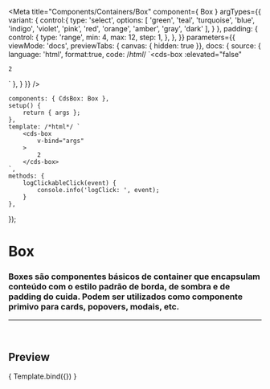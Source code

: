 
<Meta
	title="Components/Containers/Box"
	component={ Box }
	argTypes={{
		variant: {
			control:{
				type: 'select',
				options: [
					'green',
					'teal',
					'turquoise',
					'blue',
					'indigo',
					'violet',
					'pink',
					'red',
					'orange',
					'amber',
					'gray',
					'dark'
				],
			}
		},
		padding: {
			control: {
				type: 'range',
				min: 4,
				max: 12,
				step: 1,
			},
	},
	}}
	parameters={{
		viewMode: 'docs',
		previewTabs: { canvas: { hidden: true }},
		docs: {
			source: {
				language: 'html',
				format:true,
				code: /*html*/ 
`<cds-box
	:elevated="false"
>
	2
</cds-box>`
			},
		}
	}}
/>

	components: { CdsBox: Box },
	setup() {
		return { args };
	},
	template: /*html*/ `
		<cds-box
			v-bind="args"
		>
			2
		</cds-box>
	`,
	methods: {
		logClickableClick(event) {
			console.info('logClick: ', event);
		}
	},
});

# Box

### Boxes são componentes básicos de container que encapsulam conteúdo com o estilo padrão de borda, de sombra e de padding do cuida. Podem ser utilizados como componente primivo para cards, popovers, modais, etc.
---
<br />

## Preview

<Canvas>
	<Story
		name="Box"
		args={{
			padding: 4,
			fluid: false,
			elevated: false,
			variant: 'gray',
		}}
	>
		{ Template.bind({}) }
	</Story>
</Canvas>

<ArgsTable story="Box" />
